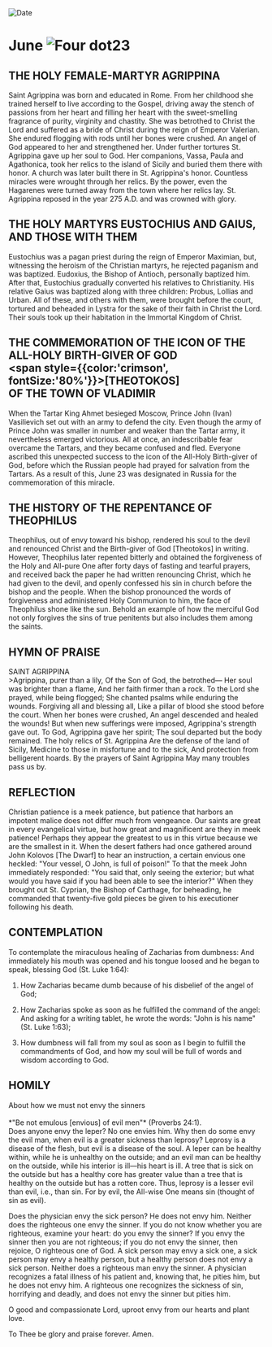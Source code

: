 
<RunningHead />
<Image src="/title-imprint.png" height={68} width={50} alt="Date" className="title-imprint"/>

# <div id="date">June <Image className="four-dot" src="/four-dot.png" height={15} width={15} alt="Four dot" />23</div>

## THE HOLY FEMALE-MARTYR AGRIPPINA

Saint Agrippina was born and educated in Rome. From her childhood she trained herself to live according to the Gospel, driving away the stench of passions from her heart and filling her heart with the sweet-smelling fragrance of purity, virginity and chastity. She was betrothed to Christ the Lord and suffered as a bride of Christ during the reign of Emperor Valerian. She endured flogging with rods until her bones were crushed. An angel of God appeared to her and strengthened her. Under further tortures St. Agrippina gave up her soul to God. Her companions, Vassa, Paula and Agathonica, took her relics to the island of Sicily and buried them there with honor. A church was later built there in St. Agrippina's honor. Countless miracles were wrought through her relics. By the power, even the Hagarenes were turned away from the town where her relics lay. St. Agrippina reposed in the year 275 A.D. and was crowned with glory.

## THE HOLY MARTYRS EUSTOCHIUS AND GAIUS, AND THOSE WITH THEM

Eustochius was a pagan priest during the reign of Emperor Maximian, but, witnessing the heroism of the Christian martyrs, he rejected paganism and was baptized. Eudoxius, the Bishop of Antioch, personally baptized him. After that, Eustochius gradually converted his relatives to Christianity. His relative Gaius was baptized along with three children: Probus, Lollias and Urban. All of these, and others with them, were brought before the court, tortured and beheaded in Lystra for the sake of their faith in Christ the Lord. Their souls took up their habitation in the Immortal Kingdom of Christ.

## THE COMMEMORATION OF THE ICON OF THE ALL-HOLY BIRTH-GIVER OF GOD <br /><span style={{color:'crimson', fontSize:'80%'}}>[THEOTOKOS]</span><br />OF THE TOWN OF VLADIMIR

When the Tartar King Ahmet besieged Moscow, Prince John (Ivan) Vasilievich set out with an army to defend the city. Even though the army of Prince John was smaller in number and weaker than the Tartar army, it nevertheless emerged victorious. All at once, an indescribable fear overcame the Tartars, and they became confused and fled. Everyone ascribed this unexpected success to the icon of the All-Holy Birth-giver of God, before which the Russian people had prayed for salvation from the Tartars. As a result of this, June 23 was designated in Russia for the commemoration of this miracle.

## THE HISTORY OF THE REPENTANCE OF THEOPHILUS

Theophilus, out of envy toward his bishop, rendered his soul to the devil and renounced Christ and the Birth-giver of God [Theotokos] in writing. However, Theophilus later repented bitterly and obtained the forgiveness of the Holy and All-pure One after forty days of fasting and tearful prayers, and received back the paper he had written renouncing Christ, which he had given to the devil, and openly confessed his sin in church before the bishop and the people. When the bishop pronounced the words of forgiveness and administered Holy Communion to him, the face of Theophilus shone like the sun. Behold an example of how the merciful God not only forgives the sins of true penitents but also includes them among the saints.

 
## HYMN OF PRAISE
<div style={{textAlign:'center', color:'crimson', fontWeight:'bold'}}>
SAINT AGRIPPINA
</div>
>Agrippina, purer than a lily,  
Of the Son of God, the betrothed—  
Her soul was brighter than a flame,  
And her faith firmer than a rock.  
To the Lord she prayed, while being flogged;  
She chanted psalms while enduring the wounds.  
Forgiving all and blessing all,  
Like a pillar of blood she stood before the court.  
When her bones were crushed,  
An angel descended and healed the wounds!  
But when new sufferings were imposed,  
Agrippina's strength gave out.  
To God, Agrippina gave her spirit;  
The soul departed but the body remained.  
The holy relics of St. Agrippina  
Are the defense of the land of Sicily,  
Medicine to those in misfortune and to the sick,  
And protection from belligerent hoards.  
By the prayers of Saint Agrippina  
May many troubles pass us by.  
 
## REFLECTION
 
Christian patience is a meek patience, but patience that harbors an impotent malice does not differ much from vengeance. Our saints are great in every evangelical virtue, but how great and magnificent are they in meek patience! Perhaps they appear the greatest to us in this virtue because we are the smallest in it. When the desert fathers had once gathered around John Kolovos [The Dwarf] to hear an instruction, a certain envious one heckled: "Your vessel, O John, is full of poison!" To that the meek John immediately responded: "You said that, only seeing the exterior; but what would you have said if you had been able to see the interior?" When they brought out St. Cyprian, the Bishop of Carthage, for beheading, he commanded that twenty-five gold pieces be given to his executioner following his death.

## CONTEMPLATION

To contemplate the miraculous healing of Zacharias from dumbness: And immediately his mouth was opened and his tongue loosed and he began to speak, blessing God (St. Luke 1:64):

1. How Zacharias became dumb because of his disbelief of the angel of God;

2. How Zacharias spoke as soon as he fulfilled the command of the angel: And asking for a writing tablet, he wrote the words: "John is his name" (St. Luke 1:63);

3. How dumbness will fall from my soul as soon as I begin to fulfill the commandments of God, and how my soul will be full of words and wisdom according to God.

## HOMILY
<div style={{textAlign:'center', color:'crimson', fontWeight:'bold'}}>
About how we must not envy the sinners
</div>
<br />
<div style={{textAlign:'right'}}>
*"Be not emulous [envious] of evil men"* (Proverbs 24:1).
</div>
Does anyone envy the leper? No one envies him. Why then do some envy the evil man, when evil is a greater sickness than leprosy? Leprosy is a disease of the flesh, but evil is a disease of the soul. A leper can be healthy within, while he is unhealthy on the outside; and an evil man can be healthy on the outside, while his interior is ill—his heart is ill. A tree that is sick on the outside but has a healthy core has greater value than a tree that is healthy on the outside but has a rotten core. Thus, leprosy is a lesser evil than evil, i.e., than sin. For by evil, the All-wise One means sin (thought of sin as evil).

Does the physician envy the sick person? He does not envy him. Neither does the righteous one envy the sinner. If you do not know whether you are righteous, examine your heart: do you envy the sinner? If you envy the sinner then you are not righteous; if you do not envy the sinner, then rejoice, O righteous one of God. A sick person may envy a sick one, a sick person may envy a healthy person, but a healthy person does not envy a sick person. Neither does a righteous man envy the sinner. A physician recognizes a fatal illness of his patient and, knowing that, he pities him, but he does not envy him. A righteous one recognizes the sickness of sin, horrifying and deadly, and does not envy the sinner but pities him.

O good and compassionate Lord, uproot envy from our hearts and plant love.

To Thee be glory and praise forever. Amen.